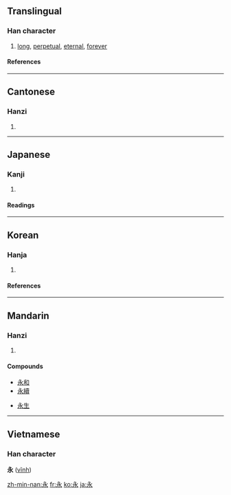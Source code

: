 ==Translingual==
{{stroke order|type=animate}}
===Han character===
{{Han char|rn=85|rad=水|as=01|sn=5|four=3023<sub>2</sub>|canj=戈弓水 (INE)}}
# [[long]], [[perpetual]], [[eternal]], [[forever]]
====References====
{{Han ref|kx=0603.040|dkj=17088|dj=0996.040|hdz=31546.030|uh=6C38|ud=27704|bh=A5C3|bd=42435}}

----

==Cantonese==
===Hanzi===
{{yue-hanzi|jyut=|y=[[wing5]]}}
# {{defn|Cantonese}}

----
==Japanese==
===Kanji===
{{ja-kanji|grade=5|rs=水01}}
# {{defn|Japanese}} 
====Readings====
{{ja-readings|on=[[えい]] (ei), [[よう]] (yō)|kun=[[ながい]] (nagai), [[とこしえに]] (tokoshieni)}}

----
==Korean==
===Hanja===
{{ko-hanja|hangeul=영|eumhun=|rv=yeong|mr=yŏng|y=yeng}}
# {{defn|Korean}}
====References====
{{Hanja ref|nav=10626}}
----

==Mandarin==
===Hanzi===
{{cmn-hanzi|pin=[[yǒng]] ([[yong3]])|wg=[[yung3|yung<sup>3</sup>]]}}
# {{defn|Mandarin}}

====Compounds====
{{top2}}
*[[永和]]
*[[永續]]
{{mid2}}
*[[永生]]
{{bottom}}

----
==Vietnamese==
===Han character===
'''永''' ([[vĩnh]])

[[zh-min-nan:永]]
[[fr:永]]
[[ko:永]]
[[ja:永]]